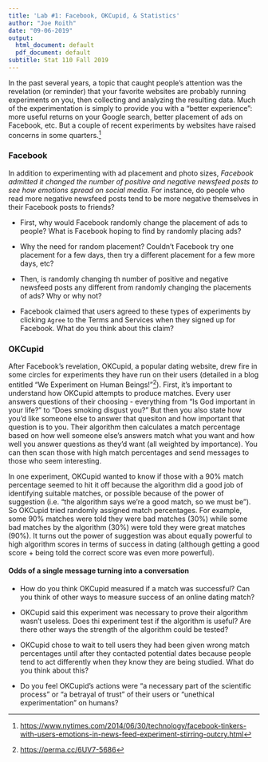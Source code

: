 ```yaml
---
title: 'Lab #1: Facebook, OKCupid, & Statistics'
author: "Joe Roith"
date: "09-06-2019"
output:
  html_document: default
  pdf_document: default
subtitle: Stat 110 Fall 2019
---
```


In the past several years, a topic that caught people's attention was the revelation (or reminder) that your favorite websites are probably running experiments on you, then collecting and analyzing the resulting data. Much of the experimentation is simply to provide you with a "better experience": more useful returns on your Google search, better placement of ads on Facebook, etc. But a couple of recent experiments by websites have raised concerns in some quarters.[^1]

[^1]: [https://www.nytimes.com/2014/06/30/technology/facebook-tinkers-with-users-emotions-in-news-feed-experiment-stirring-outcry.html](https://www.nytimes.com/2014/06/30/technology/facebook-tinkers-with-users-emotions-in-news-feed-experiment-stirring-outcry.html)

### Facebook

In addition to experimenting with ad placement and photo sizes, *Facebook admitted it changed the number of positive and negative newsfeed posts to see how emotions spread on social media*. For instance, do people who read more negative newsfeed posts tend to be more negative themselves in their Facebook posts to friends?

* First, why would Facebook randomly change the placement of ads to people? What is Facebook hoping to find by randomly placing ads?

* Why the need for random placement? Couldn't Facebook try one placement for a few days, then try a different placement for a few more days, etc?

* Then, is randomly changing th number of positive and negative newsfeed posts any different from randomly changing the placements of ads? Why or why not?

* Facebook claimed that users agreed to these types of experiments by clicking `Agree` to the Terms and Services when they signed up for Facebook. What do you think about this claim?

### OKCupid

After Facebook's revelation, OKCupid, a popular dating website, drew fire in some circles for experiments they have run on their users (detailed in a blog entitled "We Experiment on Human Beings!"[^2]). First, it's important to understand how OKCupid attempts to produce matches. Every user answers questions of their choosing - everything from "Is God important in your life?" to "Does smoking disgust you?" But then you also state how you'd like someone else to answer that quesiton and how important that question is to you. Their algorithm then calculates a match percentage based on how well someone else's answers match what you want and how well you answer questions as they'd want (all weighted by importance). You can then scan those with high match percentages and send messages to those who seem interesting.

[^2]: [https://perma.cc/6UV7-5686](https://perma.cc/6UV7-5686)

In one experiment, OKCupid wanted to know if those with a 90% match percentage seemed to hit it off because the algorithm did a good job of identifying suitable matches, or possible because of the power of suggestion (i.e. "the algorithm says we're a good match, so we must be"). So OKCupid tried randomly assigned match percentages. For example, some 90% matches were told they were bad matches (30%) while some bad matches by the algorithm (30%) were told they were great matches (90%). It turns out the power of suggestion was about equally powerful to high algorithm scores in terms of success in dating (although getting a good score + being told the correct score was even more powerful).

#### Odds of a single message turning into a conversation



* How do you think OKCupid measured if a match was successful? Can you think of other ways to measure success of an online dating match?

* OKCupid said this experiment was necessary to prove their algorithm wasn't useless. Does thi experiment test if the algorithm is useful? Are there other ways the strength of the algorithm could be tested?

* OKCupid chose to wait to tell users they had been given wrong match percentages until after they contacted potential dates because people tend to act differently when they know they are being studied. What do you think about this?

* Do you feel OKCupid's actions were "a necessary part of the scientific process" or "a betrayal of trust" of their users or "unethical experimentation" on humans?





